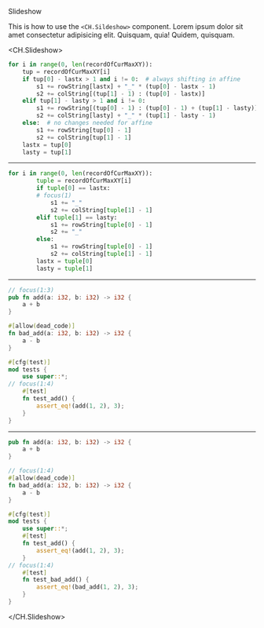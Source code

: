 Slideshow

This is how to use the `<CH.Sildeshow>` component. Lorem ipsum dolor sit amet consectetur adipisicing elit. Quisquam, quia! Quidem, quisquam.

<CH.Slideshow>

```python
for i in range(0, len(recordOfCurMaxXY)):
    tup = recordOfCurMaxXY[i]
    if tup[0] - lastx > 1 and i != 0:  # always shifting in affine
        s1 += rowString[lastx] + "_" * (tup[0] - lastx - 1)
        s2 += colString[(tup[1] - 1) : (tup[0] - lastx)]
    elif tup[1] - lasty > 1 and i != 0:
        s1 += rowString[(tup[0] - 1) : (tup[0] - 1) + (tup[1] - lasty)]
        s2 += colString[lasty] + "_" * (tup[1] - lasty - 1)
    else:  # no changes needed for affine
        s1 += rowString[tup[0] - 1]
        s2 += colString[tup[1] - 1]
    lastx = tup[0]
    lasty = tup[1]
```

---

```python
for i in range(0, len(recordOfCurMaxXY)):
        tuple = recordOfCurMaxXY[i]
        if tuple[0] == lastx:
        # focus(1)
            s1 += "_"
            s2 += colString[tuple[1] - 1]
        elif tuple[1] == lasty:
            s1 += rowString[tuple[0] - 1]
            s2 += "_"
        else:
            s1 += rowString[tuple[0] - 1]
            s2 += colString[tuple[1] - 1]
        lastx = tuple[0]
        lasty = tuple[1]
```

---

```rust
// focus(1:3)
pub fn add(a: i32, b: i32) -> i32 {
    a + b
}

#[allow(dead_code)]
fn bad_add(a: i32, b: i32) -> i32 {
    a - b
}

#[cfg(test)]
mod tests {
    use super::*;
// focus(1:4)
    #[test]
    fn test_add() {
        assert_eq!(add(1, 2), 3);
    }
}
```

---

```rust
pub fn add(a: i32, b: i32) -> i32 {
    a + b
}

// focus(1:4)
#[allow(dead_code)]
fn bad_add(a: i32, b: i32) -> i32 {
    a - b
}

#[cfg(test)]
mod tests {
    use super::*;
    #[test]
    fn test_add() {
        assert_eq!(add(1, 2), 3);
    }
// focus(1:4)
    #[test]
    fn test_bad_add() {
        assert_eq!(bad_add(1, 2), 3);
    }
}
```

</CH.Slideshow>
